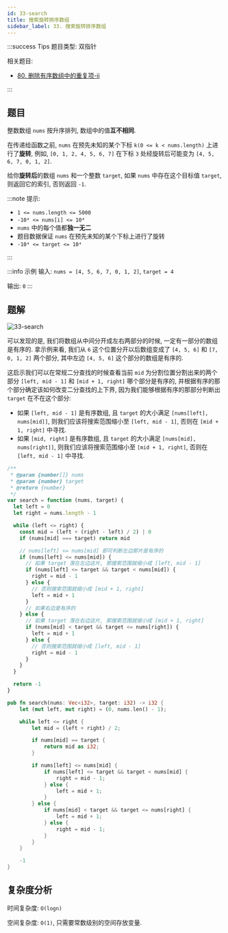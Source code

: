 ```yaml
---
id: 33-search
title: 搜索旋转排序数组
sidebar_label: 33. 搜索旋转排序数组
---
```


:::success Tips
题目类型: 双指针

相关题目:

- [80. 删除有序数组中的重复项-ii](/leetcode/medium/80-remove-duplicates)

:::

## 题目

整数数组 `nums` 按升序排列, 数组中的值**互不相同**.

在传递给函数之前, `nums` 在预先未知的某个下标 `k(0 <= k < nums.length)` 上进行了**旋转**, 例如, `[0, 1, 2, 4, 5, 6, 7]` 在下标 `3` 处经旋转后可能变为 `[4, 5, 6, 7, 0, 1, 2]`.

给你**旋转后**的数组 `nums` 和一个整数 `target`, 如果 `nums` 中存在这个目标值 `target`, 则返回它的索引, 否则返回 `-1`.

:::note 提示:

- `1 <= nums.length <= 5000`
- `-10⁴ <= nums[i] <= 10⁴`
- `nums` 中的每个值都**独一无二**
- 题目数据保证 `nums` 在预先未知的某个下标上进行了旋转
- `-10⁴ <= target <= 10⁴`

:::

:::info 示例
输入: `nums = [4, 5, 6, 7, 0, 1, 2]`, `target = 4`

输出: `0`
:::

## 题解

![33-search](../../static/img/33-search.png)

可以发现的是, 我们将数组从中间分开成左右两部分的时候, 一定有一部分的数组是有序的. 拿示例来看, 我们从 `6` 这个位置分开以后数组变成了 `[4, 5, 6]` 和 `[7, 0, 1, 2]` 两个部分, 其中左边 `[4, 5, 6]` 这个部分的数组是有序的.

这启示我们可以在常规二分查找的时候查看当前 `mid` 为分割位置分割出来的两个部分 `[left, mid - 1]` 和 `[mid + 1, right]` 哪个部分是有序的, 并根据有序的那个部分确定该如何改变二分查找的上下界, 因为我们能够根据有序的那部分判断出 `target` 在不在这个部分:

- 如果 `[left, mid - 1]` 是有序数组, 且 `target` 的大小满足 `[nums[left], nums[mid]]`, 则我们应该将搜索范围缩小至 `[left, mid - 1]`, 否则在 `[mid + 1, right]` 中寻找.
- 如果 `[mid, right]` 是有序数组, 且 `target` 的大小满足 `[nums[mid], nums[right]]`, 则我们应该将搜索范围缩小至 `[mid + 1, right]`, 否则在 `[left, mid - 1]` 中寻找.


<Tabs>
  <TabItem value="JavaScript" label="JavaScript" default>

```ts
/**
 * @param {number[]} nums
 * @param {number} target
 * @return {number}
 */
var search = function (nums, target) {
  let left = 0
  let right = nums.length - 1

  while (left <= right) {
    const mid = (left + (right - left) / 2) | 0
    if (nums[mid] === target) return mid

    // nums[left] <= nums[mid] 即可判断左边那片是有序的
    if (nums[left] <= nums[mid]) {
      // 如果 target 落在左边这片, 那搜索范围就缩小成 [left, mid - 1]
      if (nums[left] <= target && target < nums[mid]) {
        right = mid - 1
      } else {
        // 否则搜索范围就缩小成 [mid + 1, right]
        left = mid + 1
      }
      // 如果右边是有序的
    } else {
      // 如果 target 落在右边这片, 那搜索范围就缩小成 [mid + 1, right]
      if (nums[mid] < target && target <= nums[right]) {
        left = mid + 1
      } else {
        // 否则搜索范围就缩小成 [left, mid - 1]
        right = mid - 1
      }
    }
  }

  return -1
}
```

</TabItem>
<TabItem value="Rust" label="Rust">

```rust
pub fn search(nums: Vec<i32>, target: i32) -> i32 {
    let (mut left, mut right) = (0, nums.len() - 1);

    while left <= right {
        let mid = (left + right) / 2;

        if nums[mid] == target {
            return mid as i32;
        }

        if nums[left] <= nums[mid] {
            if nums[left] <= target && target < nums[mid] {
                right = mid - 1;
            } else {
                left = mid + 1;
            }
        } else {
            if nums[mid] < target && target <= nums[right] {
                left = mid + 1;
            } else {
                right = mid - 1;
            }
        }
    }

    -1
}
```

</TabItem>
</Tabs>

## 复杂度分析

时间复杂度: `O(logn)`

空间复杂度: `O(1)`, 只需要常数级别的空间存放变量.
